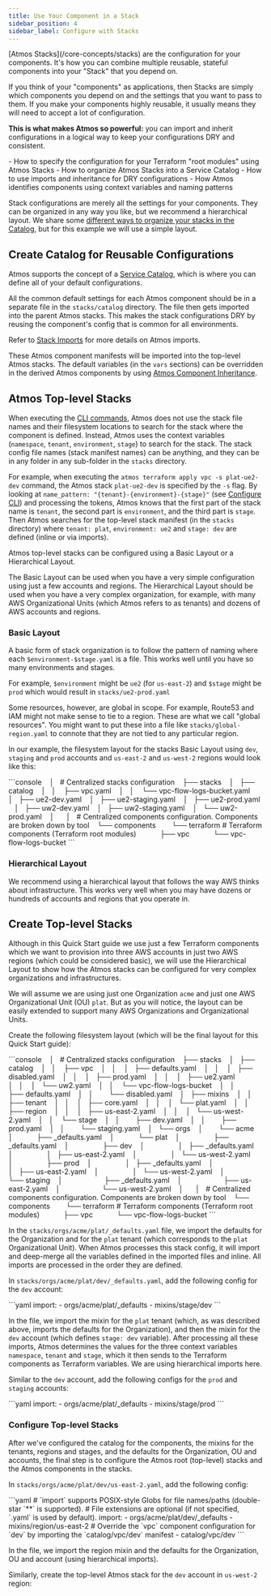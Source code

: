 ```yaml
---
title: Use Your Component in a Stack
sidebar_position: 4
sidebar_label: Configure with Stacks
---
```


<Intro>
[Atmos Stacks](/core-concepts/stacks) are the configuration for your components. It's how you can combine multiple reusable, stateful
components into your "Stack" that you depend on.
</Intro>

If you think of your "components" as applications, then Stacks are simply which components you depend on and the settings that you want
to pass to them. If you make your components highly reusable, it usually means they will need to accept a lot of configuration. 

**This is what makes Atmos so powerful:** you can import and inherit configurations in a logical way to keep your configurations DRY and consistent.

<KeyPoints>
- How to specify the configuration for your Terraform "root modules" using Atmos Stacks
- How to organize Atmos Stacks into a Service Catalog 
- How to use imports and inheritance for DRY configurations
- How Atmos identifies components using context variables and naming patterns
</KeyPoints>

Stack configurations are merely all the settings for your components. They can be organized in any way you like, 
but we recommend a hierarchical layout. We share some [different ways to organize your stacks in the Catalog](/core-concepts/stacks/catalogs),
but for this example we will use a simple layout.

## Create Catalog for Reusable Configurations

Atmos supports the concept of a [Service Catalog](/core-concepts/stacks/catalogs), which is where you can define all 
of your default configurations.

All the common default settings for each Atmos component should be in a separate file in the `stacks/catalog` directory.
The file then gets imported into the parent Atmos stacks.
This makes the stack configurations DRY by reusing the component's config that is common for all environments.

Refer to [Stack Imports](/core-concepts/stacks/imports) for more details on Atmos imports.



These Atmos component manifests will be imported into the top-level Atmos stacks. The default variables (in the `vars` sections)
can be overridden in the derived Atmos components by using [Atmos Component Inheritance](/core-concepts/stacks/inheritance).

## Atmos Top-level Stacks

When executing the [CLI commands](/cheatsheets/commands), Atmos does not use the stack file names and their filesystem locations to search for the stack
where the component is defined. Instead, Atmos uses the context variables (`namespace`, `tenant`, `environment`, `stage`) to search for the stack. The
stack config file names (stack manifest names) can be anything, and they can be in any folder in any sub-folder in the `stacks` directory.

For example, when executing the `atmos terraform apply vpc -s plat-ue2-dev`
command, the Atmos stack `plat-ue2-dev` is specified by the `-s` flag. By looking at `name_pattern: "{tenant}-{environment}-{stage}"`
(see [Configure CLI](/quick-start/advanced/configure-cli)) and processing the tokens, Atmos knows that the first part of the stack name is `tenant`, the second
part is `environment`, and the third part is `stage`. Then Atmos searches for the top-level stack manifest (in the `stacks` directory)
where `tenant: plat`, `environment: ue2` and `stage: dev` are defined (inline or via imports).

Atmos top-level stacks can be configured using a Basic Layout or a Hierarchical Layout.

The Basic Layout can be used when you have a very simple configuration using just a few accounts and regions.
The Hierarchical Layout should be used when you have a very complex organization, for example, with many AWS Organizational Units (which Atmos
refers to as tenants) and dozens of AWS accounts and regions.

### Basic Layout

A basic form of stack organization is to follow the pattern of naming where each `$environment-$stage.yaml` is a file. This works well until you have
so many environments and stages.

For example, `$environment` might be `ue2` (for `us-east-2`) and `$stage` might be `prod` which would result in `stacks/ue2-prod.yaml`

Some resources, however, are global in scope. For example, Route53 and IAM might not make sense to tie to a region. These are what we call "global
resources". You might want to put these into a file like `stacks/global-region.yaml` to connote that they are not tied to any particular region.

In our example, the filesystem layout for the stacks Basic Layout using `dev`, `staging` and `prod` accounts and `us-east-2` and `us-west-2` regions
would look like this:

<File title="infra-live/" icon="fa-solid fa-folder">
```console
   │   # Centralized stacks configuration
   ├── stacks
   │   ├── catalog
   │   │    ├── vpc.yaml
   │   │    └── vpc-flow-logs-bucket.yaml
   │   ├── ue2-dev.yaml
   │   ├── ue2-staging.yaml
   │   ├── ue2-prod.yaml
   │   ├── uw2-dev.yaml
   │   ├── uw2-staging.yaml
   │   └── uw2-prod.yaml
   │  
   │   # Centralized components configuration. Components are broken down by tool
   └── components
       └── terraform   # Terraform components (Terraform root modules)
           ├── vpc
           └── vpc-flow-logs-bucket
```
</File>

<br/>

### Hierarchical Layout

We recommend using a hierarchical layout that follows the way AWS thinks about infrastructure. This works very well when you may have dozens or
hundreds of accounts and regions that you operate in.

## Create Top-level Stacks

Although in this Quick Start guide we use just a few Terraform components which we want to provision into three AWS accounts in just two AWS regions
(which could be considered basic), we will use the Hierarchical Layout to show how the Atmos stacks can be configured for very complex organizations
and infrastructures.

We will assume we are using just one Organization `acme` and just one AWS Organizational Unit (OU) `plat`. But as you will notice, the layout
can be easily extended to support many AWS Organizations and Organizational Units.

Create the following filesystem layout (which will be the final layout for this Quick Start guide):

<File title="infra-live/" icon="fa-solid fa-folder">
```console
   │   # Centralized stacks configuration
   ├── stacks
   │   ├── catalog
   │   │    ├── vpc
   │   │    │   ├── defaults.yaml
   │   │    │   ├── disabled.yaml
   │   │    │   ├── prod.yaml
   │   │    │   ├── ue2.yaml
   │   │    │   └── uw2.yaml
   │   │    └── vpc-flow-logs-bucket
   │   │        ├── defaults.yaml
   │   │        └── disabled.yaml
   │   ├── mixins
   │   │    ├── tenant
   │   │    │   ├── core.yaml
   │   │    │   └── plat.yaml
   │   │    ├── region
   │   │    │   ├── us-east-2.yaml
   │   │    │   └── us-west-2.yaml
   │   │    └── stage
   │   │        ├── dev.yaml
   │   │        ├── prod.yaml
   │   │        └── staging.yaml
   │   └── orgs
   │        └── acme
   │            ├── _defaults.yaml
   │            └── plat
   │                 ├── _defaults.yaml
   │                 ├── dev
   │                 │   ├── _defaults.yaml
   │                 │   ├── us-east-2.yaml
   │                 │   └── us-west-2.yaml
   │                 ├── prod
   │                 │   ├── _defaults.yaml
   │                 │   ├── us-east-2.yaml
   │                 │   └── us-west-2.yaml
   │                 └── staging
   │                     ├── _defaults.yaml
   │                     ├── us-east-2.yaml
   │                     └── us-west-2.yaml
   │  
   │   # Centralized components configuration. Components are broken down by tool
   └── components
       └── terraform   # Terraform components (Terraform root modules)
           ├── vpc
           └── vpc-flow-logs-bucket
```
</File>



In the `stacks/orgs/acme/plat/_defaults.yaml` file, we import the defaults for the Organization and for the `plat` tenant (which
corresponds to the `plat` Organizational Unit). When Atmos processes this stack config, it will import and deep-merge all the variables defined in the
imported files and inline. All imports are processed in the order they are defined.

In `stacks/orgs/acme/plat/dev/_defaults.yaml`, add the following config for the `dev` account:

<File title="stacks/orgs/acme/plat/dev/_defaults.yaml">
```yaml
import:
  - orgs/acme/plat/_defaults
  - mixins/stage/dev
```
</File>

In the file, we import the mixin for the `plat` tenant (which, as was described above, imports the defaults for the Organization), and then the mixin
for the `dev` account (which defines `stage: dev` variable). After processing all these imports, Atmos determines the values for the three context
variables `namespace`, `tenant` and `stage`, which it then sends to the Terraform components as Terraform variables. We are using hierarchical imports
here.

Similar to the `dev` account, add the following configs for the `prod` and `staging` accounts:

<File title="stacks/orgs/acme/plat/prod/_defaults.yaml">
```yaml
import:
  - orgs/acme/plat/_defaults
  - mixins/stage/prod
```
</File>

### Configure Top-level Stacks

After we've configured the catalog for the components, the mixins for the tenants, regions and stages, and the defaults for the Organization, OU and
accounts, the final step is to configure the Atmos root (top-level) stacks and the Atmos components in the stacks.

In `stacks/orgs/acme/plat/dev/us-east-2.yaml`, add the following config:

<File title="stacks/orgs/acme/plat/dev/us-east-2.yaml">
```yaml
# `import` supports POSIX-style Globs for file names/paths (double-star `**` is supported).
# File extensions are optional (if not specified, `.yaml` is used by default).
import:
  - orgs/acme/plat/dev/_defaults
  - mixins/region/us-east-2
  # Override the `vpc` component configuration for `dev` by importing the `catalog/vpc/dev` manifest
  - catalog/vpc/dev
```
</File>

In the file, we import the region mixin and the defaults for the Organization, OU and account (using hierarchical imports).

Similarly, create the top-level Atmos stack for the `dev` account in `us-west-2` region:

